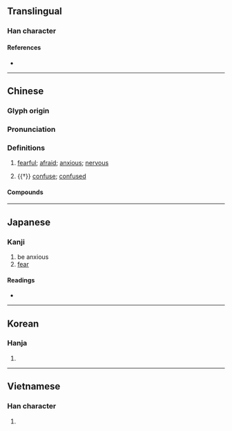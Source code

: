 {{character info}}
==Translingual==

===Han character===
{{Han char|rn=61|rad=心|as=09|sn=12|four=96014|canj=PHAG|ids=⿰忄皇}}

====References====
* {{Han ref|kx=0392.320|dkj=10863|dj=0728.150|hdz=42329.090|uh=60F6|ud=24822|bh=B471|bd=46193}}

----

==Chinese==
{{zh-forms}}

===Glyph origin===
{{Han etym}}

===Pronunciation===
{{zh-pron
|m=huáng
|m-s=
|c=wong4
|c-t=
|g=
|h=pfs=
|j=
|md=
|mn=hông/tw,xm:hiâⁿ
|mn_note=hông - literary; hiâⁿ - vernacular
|mn-t=
|w=
|x=
|mc=y
|oc=y
|cat=a
}}

===Definitions===
{{zh-hanzi}}

# [[fearful]]; [[afraid]]; [[anxious]]; [[nervous]]
#: {{zh-syn|恐懼|不安}}
# {{†}} [[confuse]]; [[confused]]
#: {{zh-syn|迷惑}}

====Compounds====
{{zh-der|人心惶惶|回惶|恐惶|恐惶悚懼|恓恓惶惶|恓惶|悽悽惶惶|悽惶|惶怖|惶急|惶恐|惶恐不安|惶悚|惶悚不安|惶惑|惶惶|惶惶不安|惶惶不定|惶惶無措|惶愧|惶汗|惶然|惶遽|愧惶無地|愴惶|慚惶|慞惶|慞惶失次|戰戰惶惶|誠恐誠惶|誠惶誠恐|誠惶誠懼|驚惶|驚惶失措}}

----

==Japanese==

===Kanji===
{{ja-kanji|grade=|rs=心09}}

# be anxious
# [[fear]]

====Readings====
* {{ja-readings
|goon=おう
|kanon=こう
|kun=おそ-れる
}}

----

==Korean==

===Hanja===
{{ko-hanja|hangeul=황|eumhun=|rv=hwang|mr=hwang|y=hwang}}

# {{rfdef|ko|sort=心09}}

----

==Vietnamese==

===Han character===
{{vi-hantu|rs=心09|hoàng}}

# {{rfdef|vi|sort=心09}}

{{cln|vi|Han tu}}